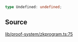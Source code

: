 ```ts
type Undefined: undefined;
```

## Source

[lib/proof-system/zkprogram.ts:75](https://github.com/o1-labs/o1js/blob/000b9835d52eede806be269b958c57000ff32f72/src/lib/proof-system/zkprogram.ts#L75)
